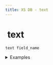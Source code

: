 ```yaml
---
title: XS DB - text
---
```


# <img src="../assets/docuBadge (11).png" alt="" data-size="line"> text <a href="#xs-text" id="xs-text"></a>

`text field_name`

<details>

<summary>Examples</summary>

```javascript
text description    // A text field for storing descriptions
text user_bio      // A text field for user biographies
text address       // A text field for storing addresses
```

</details>

